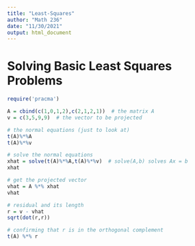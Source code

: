 ```yaml
---
title: "Least-Squares"
author: "Math 236"
date: "11/30/2021"
output: html_document
---
```


# Solving Basic Least Squares Problems

```r
require('pracma')
```


```r
A = cbind(c(1,0,1,2),c(2,1,2,1))  # the matrix A
v = c(3,5,9,9)  # the vector to be projected

# the normal equations (just to look at)
t(A)%*%A  
t(A)%*%v

# solve the normal equations
xhat = solve(t(A)%*%A,t(A)%*%v)  # solve(A,b) solves Ax = b
xhat

# get the projected vector
vhat = A %*% xhat
vhat

# residual and its length
r = v - vhat
sqrt(dot(r,r))

# confirming that r is in the orthogonal complement
t(A) %*% r
```


